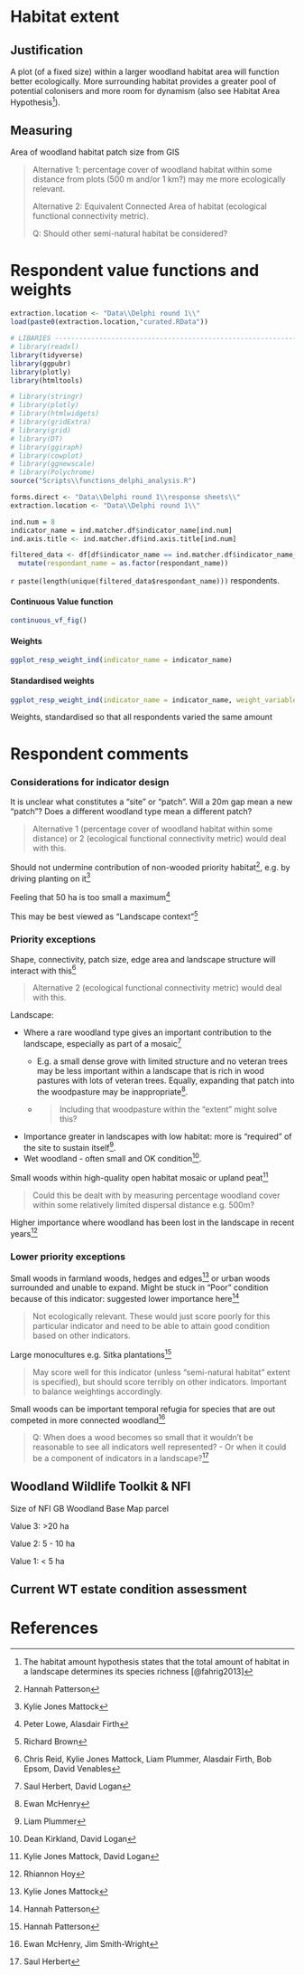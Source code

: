 # Habitat extent

## Justification

A plot (of a fixed size) within a larger woodland habitat area will function better ecologically. More surrounding habitat provides a greater pool of potential colonisers and more room for dynamism (also see Habitat Area Hypothesis[^12_extent-1]).

[^12_extent-1]: The habitat amount hypothesis states that the total amount of habitat in a landscape determines its species richness [@fahrig2013]

## Measuring

Area of woodland habitat patch size from GIS

> Alternative 1: percentage cover of woodland habitat within some distance from plots (500 m and/or 1 km?) may me more ecologically relevant.
>
> Alternative 2: Equivalent Connected Area of habitat (ecological functional connectivity metric).
>
> Q: Should other semi-natural habitat be considered?

# Respondent value functions and weights

```r
extraction.location <- "Data\\Delphi round 1\\"
load(paste0(extraction.location,"curated.RData"))
```

```r

# LIBARIES ---------------------------------------------------------------
# library(readxl)
library(tidyverse)
library(ggpubr)
library(plotly)
library(htmltools)

# library(stringr)
# library(plotly)
# library(htmlwidgets)
# library(gridExtra)
# library(grid)
# library(DT)
# library(ggiraph)
# library(cowplot)
# library(ggnewscale)
# library(Polychrome)
source("Scripts\\functions_delphi_analysis.R")

forms.direct <- "Data\\Delphi round 1\\response sheets\\"
extraction.location <- "Data\\Delphi round 1\\"

```

```r

ind.num = 8
indicator_name = ind.matcher.df$indicator_name[ind.num]
ind.axis.title <- ind.matcher.df$ind.axis.title[ind.num]

filtered_data <- df[df$indicator_name == ind.matcher.df$indicator_name_for_extraction[ind.num], ] %>% 
  mutate(respondant_name = as.factor(respondant_name))

```

`r paste(length(unique(filtered_data$respondant_name)))` respondents.

::: panel-tabset
#### Continuous Value function

```r

continuous_vf_fig()

```

#### Weights

```r

ggplot_resp_weight_ind(indicator_name = indicator_name)

```

#### Standardised weights

```r

ggplot_resp_weight_ind(indicator_name = indicator_name, weight_variable = "weight_standardised")

```

Weights, standardised so that all respondents varied the same amount
:::

# Respondent comments

### Considerations for indicator design

It is unclear what constitutes a "site" or "patch". Will a 20m gap mean a new "patch"? Does a different woodland type mean a different patch?

> Alternative 1 (percentage cover of woodland habitat within some distance) or 2 (ecological functional connectivity metric) would deal with this.

Should not undermine contribution of non-wooded priority habitat[^12_extent-2], e.g. by driving planting on it[^12_extent-3]

[^12_extent-2]: Hannah Patterson

[^12_extent-3]: Kylie Jones Mattock

Feeling that 50 ha is too small a maximum[^12_extent-4]

[^12_extent-4]: Peter Lowe, Alasdair Firth

This may be best viewed as "Landscape context"[^12_extent-5]

[^12_extent-5]: Richard Brown

### Priority exceptions

Shape, connectivity, patch size, edge area and landscape structure will interact with this[^12_extent-6]

[^12_extent-6]: Chris Reid, Kylie Jones Mattock, Liam Plummer, Alasdair Firth, Bob Epsom, David Venables

> Alternative 2 (ecological functional connectivity metric) would deal with this.

Landscape:

-   Where a rare woodland type gives an important contribution to the landscape, especially as part of a mosaic[^12_extent-7]
    -   E.g. a small dense grove with limited structure and no veteran trees may be less important within a landscape that is rich in wood pastures with lots of veteran trees. Equally, expanding that patch into the woodpasture may be inappropriate[^12_extent-8].

    -   <div>

        > Including that woodpasture within the "extent" might solve this?

        </div>
-   Importance greater in landscapes with low habitat: more is "required" of the site to sustain itself[^12_extent-9].
-   Wet woodland - often small and OK condition[^12_extent-10].

[^12_extent-7]: Saul Herbert, David Logan

[^12_extent-8]: Ewan McHenry

[^12_extent-9]: Liam Plummer

[^12_extent-10]: Dean Kirkland, David Logan

Small woods within high-quality open habitat mosaic or upland peat[^12_extent-11]

[^12_extent-11]: Kylie Jones Mattock, David Logan

> Could this be dealt with by measuring percentage woodland cover within some relatively limited dispersal distance e.g. 500m?

Higher importance where woodland has been lost in the landscape in recent years[^12_extent-12]

[^12_extent-12]: Rhiannon Hoy

### Lower priority exceptions

Small woods in farmland woods, hedges and edges[^12_extent-13] or urban woods surrounded and unable to expand. Might be stuck in "Poor" condition because of this indicator: suggested lower importance here[^12_extent-14]

[^12_extent-13]: Kylie Jones Mattock

[^12_extent-14]: Hannah Patterson

> Not ecologically relevant. These would just score poorly for this particular indicator and need to be able to attain good condition based on other indicators.

Large monocultures e.g. Sitka plantations[^12_extent-15]

[^12_extent-15]: Hannah Patterson

> May score well for this indicator (unless "semi-natural habitat" extent is specified), but should score terribly on other indicators. Important to balance weightings accordingly.

Small woods can be important temporal refugia for species that are out competed in more connected woodland[^12_extent-16]

[^12_extent-16]: Ewan McHenry, Jim Smith-Wright

> Q: When does a wood becomes so small that it wouldn't be reasonable to see all indicators well represented? - Or when it could be a component of indicators in a landscape?[^12_extent-17]

[^12_extent-17]: Saul Herbert

## Woodland Wildlife Toolkit & NFI

Size of NFI GB Woodland Base Map parcel

Value 3: \>20 ha

Value 2: 5 - 10 ha

Value 1: \< 5 ha

## Current WT estate condition assessment

# References
